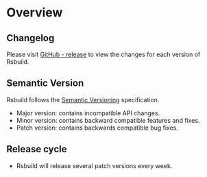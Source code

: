 # Overview

## Changelog

Please visit [GitHub - release](https://github.com/web-infra-dev/rsbuild/releases) to view the changes for each version of Rsbuild.

## Semantic Version

Rsbuild follows the [Semantic Versioning](https://semver.org/) specification.

- Major version: contains incompatible API changes.
- Minor version: contains backward compatible features and fixes.
- Patch version: contains backwards compatible bug fixes.

## Release cycle

- Rsbuild will release several patch versions every week.
